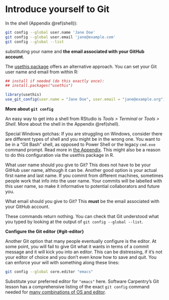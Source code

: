 # Introduce yourself to Git {#hello-git}

In the shell (Appendix \@ref(shell)):

``` bash
git config --global user.name 'Jane Doe'
git config --global user.email 'jane@example.com'
git config --global --list
```

substituting your name and **the email associated with your GitHub account**.

The [usethis package](https://usethis.r-lib.org) offers an alternative approach.
You can set your Git user name and email from within R:

```r
## install if needed (do this exactly once):
## install.packages("usethis")

library(usethis)
use_git_config(user.name = "Jane Doe", user.email = "jane@example.org")
```

**More about `git config`**

An easy way to get into a shell from RStudio is *Tools > Terminal* or *Tools >
Shell*. More about the shell in the Appendix \@ref(shell).

Special Windows gotchas: If you are struggling on Windows, consider there are
different types of shell and you might be in the wrong one. You want to be in a
"Git Bash" shell, as opposed to Power Shell or the legacy `cmd.exe` command
prompt. Read more in [the Appendix](#windows-shell-hell). This might also be a
reason to do this configuration via the usethis package in R.

What user name should you give to Git? This does not have to be your GitHub user
name, although it can be. Another good option is your actual first name and last
name. If you commit from different machines, sometimes people work that info
into the user name. Your commits will be labelled with this user name, so make
it informative to potential collaborators and future you.

What email should you give to Git? This __must__ be the email associated with
your GitHub account.

These commands return nothing. You can check that Git understood what you typed
by looking at the output of `git config --global --list`.

**Configure the Git editor {#git-editor}**

Another Git option that many people eventually configure is the editor. At some
point, you will fail to give Git what it wants in terms of a commit message and
it will kick you into an editor. This can be distressing, if it's not your
editor of choice and you don't even know how to save and quit. You can enforce
your will with something along these lines:

``` bash
git config --global core.editor "emacs"
```

Substitute your preferred editor for `"emacs"` here. Software Carpentry's Git
lesson has a comprehensive listing of the exact `git config` command needed for
[many combinations of OS and editor](http://swcarpentry.github.io/git-novice/02-setup/).
